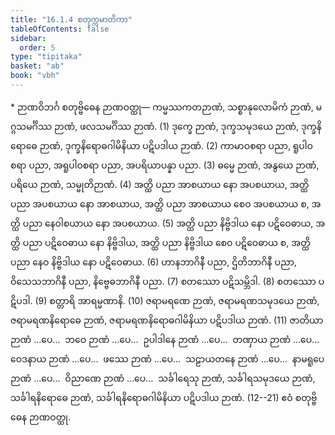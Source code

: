 ```yaml
---
title: "16.1.4 စတုက္ကမာတိကာ"
tableOfContents: false
sidebar:
  order: 5
type: "tipitaka"
basket: "ab"
book: "vbh"
---
```



<DynamicBreadcrumb />

<Paragraph type="center" book="vbh">
* ဉာဏဝိဘင်္ဂ
</Paragraph>



<Division number="754" book="vbh">

<Paragraph number="2345" book="vbh">
စတုဗ္ဗိဓေန ဉာဏဝတ္ထု—
</Paragraph>

<Paragraph number="2346" book="vbh">
ကမ္မဿကတဉာဏံ, သစ္စာနုလောမိကံ ဉာဏံ, မဂ္ဂသမင်္ဂိဿ ဉာဏံ, ဖလသမင်္ဂိဿ ဉာဏံ. (1)
</Paragraph>

<Paragraph number="2347" book="vbh">
ဒုက္ခေ ဉာဏံ, ဒုက္ခသမုဒယေ ဉာဏံ, ဒုက္ခနိရောဓေ ဉာဏံ, ဒုက္ခနိရောဓဂါမိနိယာ ပဋိပဒါယ ဉာဏံ. (2)
</Paragraph>

<Paragraph number="2348" book="vbh">
ကာမာဝစရာ ပညာ, ရူပါဝစရာ ပညာ, အရူပါဝစရာ ပညာ, အပရိယာပန္နာ ပညာ. (3)
</Paragraph>

<Paragraph number="2349" book="vbh">
ဓမ္မေ ဉာဏံ, အနွယေ ဉာဏံ, ပရိယေ ဉာဏံ, သမ္မုတိဉာဏံ. (4)
</Paragraph>

<Paragraph number="2350" book="vbh">
အတ္ထိ ပညာ အာစယာယ နော အပစယာယ, အတ္ထိ ပညာ အပစယာယ နော အာစယာယ, အတ္ထိ ပညာ အာစယာယ စေဝ အပစယာယ စ, အတ္ထိ ပညာ နေဝါစယာယ နော အပစယာယ. (5)
</Paragraph>

<Paragraph number="2351" book="vbh">
အတ္ထိ ပညာ နိဗ္ဗိဒါယ နော ပဋိဝေဓာယ, အတ္ထိ ပညာ ပဋိဝေဓာယ နော နိဗ္ဗိဒါယ, အတ္ထိ ပညာ နိဗ္ဗိဒါယ စေဝ ပဋိဝေဓာယ စ, အတ္ထိ ပညာ နေဝ နိဗ္ဗိဒါယ နော ပဋိဝေဓာယ. (6)
</Paragraph>

<Paragraph number="2352" book="vbh">
ဟာနဘာဂိနီ ပညာ, ဌိတိဘာဂိနီ ပညာ, ဝိသေသဘာဂိနီ ပညာ, နိဗ္ဗေဓဘာဂိနီ ပညာ. (7)
</Paragraph>

<Paragraph number="2353" book="vbh">
စတဿော ပဋိသမ္ဘိဒါ. (8)
</Paragraph>

<Paragraph number="2354" book="vbh">
စတဿော ပဋိပဒါ. (9)
</Paragraph>

<Paragraph number="2355" book="vbh">
စတ္တာရိ အာရမ္မဏာနိ. (10)
</Paragraph>

<Paragraph number="2356" book="vbh">
ဇရာမရဏေ ဉာဏံ, ဇရာမရဏသမုဒယေ ဉာဏံ, ဇရာမရဏနိရောဓေ ဉာဏံ, ဇရာမရဏနိရောဓဂါမိနိယာ ပဋိပဒါယ ဉာဏံ. (11)
</Paragraph>

<Paragraph number="2357" book="vbh">
ဇာတိယာ ဉာဏံ …ပေ…  ဘဝေ ဉာဏံ …ပေ…  ဥပါဒါနေ ဉာဏံ …ပေ…  တဏှာယ ဉာဏံ …ပေ…  ဝေဒနာယ ဉာဏံ …ပေ…  ဖဿေ ဉာဏံ …ပေ…  သဠာယတနေ ဉာဏံ …ပေ…  နာမရူပေ ဉာဏံ …ပေ…  ဝိညာဏေ ဉာဏံ …ပေ…  သင်္ခါရေသု ဉာဏံ, သင်္ခါရသမုဒယေ ဉာဏံ, သင်္ခါရနိရောဓေ ဉာဏံ, သင်္ခါရနိရောဓဂါမိနိယာ ပဋိပဒါယ ဉာဏံ. (12--21) ဧဝံ စတုဗ္ဗိဓေန ဉာဏဝတ္ထု.
</Paragraph>
</Division>